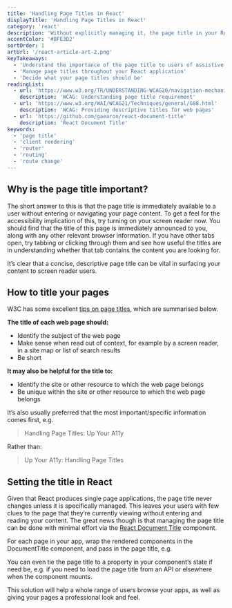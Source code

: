 ```yaml
---
title: 'Handling Page Titles in React'
displayTitle: 'Handling Page Titles in React'
category: 'react'
description: 'Without explicitly managing it, the page title in your React app will never change. Find out how this affects diverse users, and a method to manage your page titles.'
accentColor: '#BFE3D2'
sortOrder: 1
artUrl: '/react-article-art-2.png'
keyTakeaways:
  - 'Understand the importance of the page title to users of assistive technology'
  - 'Manage page titles throughout your React application'
  - 'Decide what your page titles should be'
readingList:
  - url: 'https://www.w3.org/TR/UNDERSTANDING-WCAG20/navigation-mechanisms-title.html'
    description: 'WCAG: Understanding page title requirement'
  - url: 'https://www.w3.org/WAI/WCAG21/Techniques/general/G88.html'
    description: 'WCAG: Providing descriptive titles for web pages'
  - url: 'https://github.com/gaearon/react-document-title'
    description: 'React Document Title'
keywords:
  - 'page title'
  - 'client rendering'
  - 'router'
  - 'routing'
  - 'route change'
---
```


## Why is the page title important?

The short answer to this is that the page title is immediately available to a user without entering or navigating your page content. To get a feel for the accessibility implication of this, try turning on your screen reader now. You should find that the title of this page is immediately announced to you, along with any other relevant browser information. If you have other tabs open, try tabbing or clicking through them and see how useful the titles are in understanding whether that tab contains the content you are looking for.

It’s clear that a concise, descriptive page title can be vital in surfacing your content to screen reader users.

## How to title your pages

W3C has some excellent [tips on page titles](https://www.w3.org/WAI/WCAG21/Techniques/general/G88.html), which are summarised below.

**The title of each web page should:**

- Identify the subject of the web page
- Make sense when read out of context, for example by a screen reader, in a site map or list of search results
- Be short

**It may also be helpful for the title to:**

- Identify the site or other resource to which the web page belongs
- Be unique within the site or other resource to which the web page belongs

It’s also usually preferred that the most important/specific information comes first, e.g.

> Handling Page Titles: Up Your A11y

Rather than:

> Up Your A11y: Handling Page Titles

## Setting the title in React

Given that React produces single page applications, the page title never changes unless it is specifically managed. This leaves your users with few clues to the page that they’re currently viewing without entering and reading your content. The great news though is that managing the page title can be done with minimal effort via the [React Document Title](https://github.com/gaearon/react-document-title) component.

For each page in your app, wrap the rendered components in the DocumentTitle component, and pass in the page title, e.g.

<Gist url="https://gist.github.com/aitchiss/1a37dacf15548e73b1d8db73af428924" />

You can even tie the page title to a property in your component’s state if need be, e.g. if you need to load the page title from an API or elsewhere when the component mounts.

<Gist url="https://gist.github.com/aitchiss/95c02217626d73542bea7699c4f5bfc9" />

This solution will help a whole range of users browse your apps, as well as giving your pages a professional look and feel.
